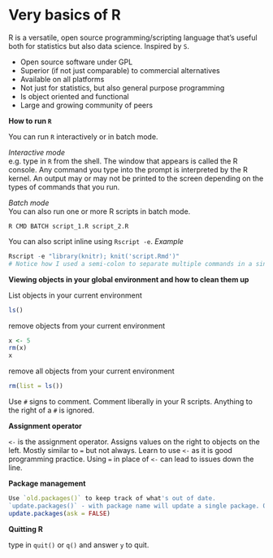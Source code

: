 # Very basics of R

R is a versatile, open source programming/scripting language that's useful both for statistics but also data science. Inspired by `S`.

* Open source software under GPL
* Superior (if not just comparable) to commercial alternatives
* Available on all platforms
* Not just for statistics, but also general purpose programming
* Is object oriented and functional
* Large and growing community of peers

**How to run `R`**  

You can run `R` interactively or in batch mode.

*Interactive mode*  
e.g. type in `R` from the shell. The window that appears is called the R console. Any command you type into the prompt is interpreted by the R kernel. An output may or may not be printed to the screen depending on the types of commands that you run.

*Batch mode*  
You can also run one or more R scripts in batch mode.

```
R CMD BATCH script_1.R script_2.R
```
You can also script inline using `Rscript -e`. *Example*

```R
Rscript -e "library(knitr); knit('script.Rmd')"
# Notice how I used a semi-colon to separate multiple commands in a single line
```

**Viewing objects in your global environment and how to clean them up**

List objects in your current environment

```R
ls()
```

remove objects from your current environment

```R
x <- 5
rm(x)
x
```

remove all objects from your current environment

```R
rm(list = ls())
```

Use `#` signs to comment. Comment liberally in your R scripts. Anything to the right of a `#` is ignored. 

**Assignment operator**

`<- ` is the assignment operator. Assigns values on the right to objects on the left. Mostly similar to `=` but not always. Learn to use `<-` as it is good programming practice. Using `=` in place of `<-` can lead to issues down the line.

**Package management**

```R
Use `old.packages()` to keep track of what's out of date.  
`update.packages()` - with package name will update a single package. Otherwise it will update all interactively. This can take a while if you haven't done it recently. To update everything without any user intervention, use the `ask = FALSE` argument.
update.packages(ask = FALSE)
```


**Quitting R**

type in `quit()` or `q()` and answer `y` to quit.

